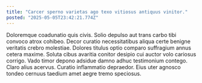 ```yaml
---
title: "Carcer sperno varietas ago texo vitiosus antiquus vinitor."
posted: "2025-05-05T23:42:21.774Z"
---
```


Doloremque coadunatio quis civis. Solio depulso aut trans carbo tibi convoco atrox cohibeo. Decor curatio necessitatibus aliqua certe benigne veritatis crebro molestiae.
Dolores titulus optio comparo suffragium annus cetera maxime. Soluta cibus avaritia conitor desipio cui auctor volo cariosus corrigo. Vado timor depono adsidue damno adhuc testimonium contego.
Claro alius acervus. Curatio inflammatio depraedor. Eius uter agnosco tondeo cernuus taedium amet aegre tremo speciosus.
